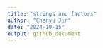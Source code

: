 ```yaml
---
title: "strings and factors"
author: "Chenyu Jin"
date: "2024-10-15"
output: github_document
---
```

